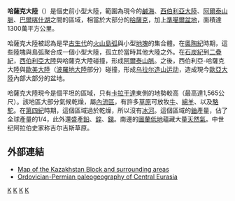 '''哈薩克大陸'''（{{lang-kk|Қазақстания}}）是個史前小型大陸，範圍為現今的[[鹹海|鹹海]]、[[西伯利亞大陸|西伯利亞大陸]]、[[阿爾泰山脈|阿爾泰山脈]]、[[巴爾喀什湖|巴爾喀什湖]]之間的區域，相當於大部分的[[哈薩克|哈薩克]]，加上[[準噶爾盆地|準噶爾盆地]]，面積達1300萬平方公里。

哈薩克大陸被認為是早[[古生代|古生代]]的[[火山|火山]][[島弧|島弧]]與小型[[地塊|地塊]]的集合體。在[[奧陶紀|奧陶紀]]時期，這些陸塊與島弧聚合成一個小型大陸，孤立於當時其他大陸之外。在[[石炭紀|石炭紀]]到[[二疊紀|二疊紀]]，[[西伯利亞大陸|西伯利亞大陸]]與哈薩克大陸碰撞，形成[[阿爾泰山脈|阿爾泰山脈]]。之後，西伯利亞-哈薩克大陸與[[歐美大陸|歐美大陸]]（[[波羅地大陸|波羅地大陸]]部分）碰撞，形成[[乌拉尔造山运动|乌拉尔造山运动]]，造成現今[[歐亞大陸|歐亞大陸]]內部大部分的盆地。

哈薩克大陸現今是個平坦的區域，只有[[卡拉干達|卡拉干達]]東側的地勢較高（最高達1,565公尺）。該地區大部分氣候乾燥，屬[[內流區|內流區]]，有許多[[草原|草原]]可放牧[[牛|牛]]、[[綿羊|綿羊]]、以及[[駱駝|駱駝]]。在[[第四紀|第四紀]]時期，這個區域過於乾燥，所以沒有[[冰河|冰河]]。這個區域的[[鈾|鈾]]產量，佔了全球產量的1/4，此外還盛產[[鉛|鉛]]、[[鋅|鋅]]、[[銻|銻]]。南邊的[[圖蘭低地|圖蘭低地]]蘊藏大量[[天然氣|天然氣]]。中世纪阿拉伯史家称吉尔吉斯草原。

==外部連結==
*[https://web.archive.org/web/20070303180738/http://www.es.ucsc.edu/~paleomag/tectonics/chmap.html Map of the Kazakhstan Block and surrounding areas]
*[http://www.jpg.co.uk/ab_jul_03_4.htm Ordovician-Permian paleogeography of Central Eurasia]{{Wayback|url=http://www.jpg.co.uk/ab_jul_03_4.htm |date=20081011062646 }}
{{地质构造小作品}}
{{洲|state=uncollapsed}}

[[Category:古大陸|K]]
[[Category:古生代|K]]
[[Category:哈薩克斯坦地理|K]]
[[Category:新疆地理|K]]